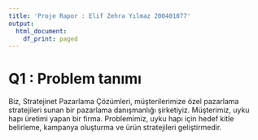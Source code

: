 ```yaml
---
title: 'Proje Rapor : Elif Zehra Yılmaz 200401077'
output:
  html_document:
    df_print: paged
---
```


# Q1 : Problem tanımı

Biz, Stratejinet Pazarlama Çözümleri, müşterilerimize özel pazarlama stratejileri sunan bir pazarlama danışmanlığı şirketiyiz. Müşterimiz, uyku hapı üretimi yapan bir firma. Problemimiz, uyku hapı için hedef kitle belirleme, kampanya oluşturma ve ürün stratejileri geliştirmedir.
